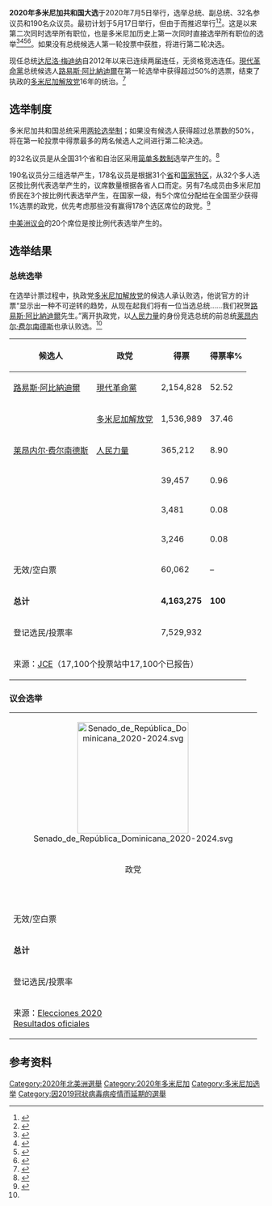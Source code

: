 {{Infobox election
| election_name = 2020年多米尼加大选
| country = Dominican Republic
| type = presidential
| ongoing = 
| previous_election = 2016年多明尼加大選
| previous_year = 2016
| election_date = {{Start date|2020|7|5|df=y}}
| next_election = 2024年多米尼加总统选举
| next_year = 2024

| image1 = [[File:Luis_Abinader.jpg|150x150px]]
| colour1 = 005BAC
| candidate1 = [[路易斯·阿比納迪爾|路易斯·阿比納迪爾]]
| party1 = [[現代革命黨|現代革命黨]]
| running_mate1 = 拉奎尔·佩尼亚
| popular_vote1 = '''2,154,828'''
| percentage1 = '''52.52%'''

| image2 = [[File:Gonzalo_2020_08.jpg|150x150px]]
| colour2 = 870B9C
| candidate2 = {{le|贡萨洛·卡斯提略|Gonzalo Castillo (politician)}}
| party2 = [[多米尼加解放党|多米尼加解放党]]
| running_mate2 = {{le|玛格丽塔·塞德诺·德费尔南德斯|Margarita Cedeño de Fernández|玛格丽塔·塞德}}
| popular_vote2 = 1,536,989
| percentage2 = 37.46%

| map_image = File:Electoral Map of Dominican Republic (2020).svg
| map_caption = 各省选举结果
| title = [[多米尼加共和国总统|总统]]
| before_election = [[达尼洛·梅迪纳|达尼洛·梅迪纳]]
| before_party = [[多米尼加解放党|多米尼加解放党]]
| after_party = [[現代革命黨|現代革命黨]]
| after_election = [[路易斯·阿比納迪爾|路易斯·阿比納迪爾]]
}}
'''2020年多米尼加共和国大选'''于2020年7月5日举行，选举总统、副总统、32名参议员和190名众议员。最初计划于5月17日举行，但由于{{le|2019冠状病毒病多米尼加疫情|COVID-19 pandemic in the Dominican Republic|冠状病毒流行}}而推迟举行<ref>{{cite news|title=Padrón para las elecciones de mayo tendrá un incremento de más de 69 mil electores|url=https://listindiario.com/la-republica/2020/01/14/599965/padron-para-las-elecciones-de-mayo-tendra-un-incremento-de-mas-de-69-mil-electores|date=2020-01-14|accessdate=2020-07-04|publisher=Listin Diario|language=es|archive-date=2020-12-14|archive-url=https://web.archive.org/web/20201214154211/https://listindiario.com/la-republica/2020/01/14/599965/padron-para-las-elecciones-de-mayo-tendra-un-incremento-de-mas-de-69-mil-electores|dead-url=no}}</ref><ref>{{cite news|title=La JCE pospone las elecciones presidenciales y congresuales para el 5 de julio|url=https://www.diariolibre.com/actualidad/politica/la-jce-pospone-las-elecciones-presidenciales-y-congresuales-para-el-5-de-julio-OI18231681|date=2020-04-14|accessdate=2020-07-04|publisher=Diario Libre|language=es|archive-date=2020-12-14|archive-url=https://web.archive.org/web/20201214154252/https://www.diariolibre.com/actualidad/politica/la-jce-pospone-las-elecciones-presidenciales-y-congresuales-para-el-5-de-julio-OI18231681|dead-url=no}}</ref>。这是{{le|1994年多米尼加大选|1994 Dominican Republic general election}}以来第二次同时选举所有职位，也是多米尼加历史上第一次同时直接选举所有职位的选举<ref>{{cite news|title=Elecciones de 2020 son un reto para la JCE|url=http://eldia.com.do/elecciones-de-2020-son-un-reto-para-la-jce/|date=2017-08-02|accessdate=2020-07-04|publisher=El Día|language=es|archive-date=2020-08-15|archive-url=https://web.archive.org/web/20200815055640/https://eldia.com.do/elecciones-de-2020-son-un-reto-para-la-jce/|dead-url=no}}</ref><ref>{{cite news|title=Este será el orden de los partidos en la próxima boleta electoral|url=https://listindiario.com/la-republica/2019/12/10/595237/este-sera-el-orden-de-los-partidos-en-la-proxima-boleta-electoral|date=2019-12-10|accessdate=2020-07-04|publisher=Listin Diario|language=es|archive-date=2020-12-14|archive-url=https://web.archive.org/web/20201214154303/https://listindiario.com/la-republica/2019/12/10/595237/este-sera-el-orden-de-los-partidos-en-la-proxima-boleta-electoral|dead-url=no}}</ref><ref>{{cite news|title=Candidatos presidenciales podrán gastar más de 900 millones durante campaña electoral|url=https://listindiario.com/la-republica/2020/03/17/608995/candidatos-presidenciales-podran-gastar-mas-de-900-millones-durante-campana-electoral|date=2020-03-17|accessdate=2020-07-04|publisher=Listin Diario|language=es|archive-date=2020-12-14|archive-url=https://web.archive.org/web/20201214154245/https://listindiario.com/la-republica/2020/03/17/608995/candidatos-presidenciales-podran-gastar-mas-de-900-millones-durante-campana-electoral|dead-url=no}}</ref><ref>{{cite news|title=La JCE aprueba tres formatos distintos para boletas de mayo|url=https://listindiario.com/la-republica/2020/03/19/609271/la-jce-aprueba-tres-formatos-distintos-para-boletas-de-mayo|date=2020-03-19|accessdate=2020-07-04|publisher=Listin Diario|language=es|archive-date=2020-12-14|archive-url=https://web.archive.org/web/20201214154235/https://listindiario.com/la-republica/2020/03/19/609271/la-jce-aprueba-tres-formatos-distintos-para-boletas-de-mayo|dead-url=no}}</ref>。如果没有总统候选人第一轮投票中获胜，将进行第二轮决选。

现任总统[[达尼洛·梅迪纳|达尼洛·梅迪纳]]自2012年以来已连续两届连任，无资格竞选连任。[[現代革命黨|現代革命黨]]总统候选人[[路易斯·阿比納迪爾|路易斯·阿比納迪爾]]在第一轮选举中获得超过50%的选票，结束了执政的[[多米尼加解放党|多米尼加解放党]]16年的统治。<ref name=newpresident>{{cite news|url=https://news.yahoo.com/dominican-republic-votes-election-postponed-004941501.html|title=Change in Dominican Republic as opposition wins presidency|author=BBC News|language=en|publisher=Yahoo News|date=2020-07-06|accessdate=2020-07-07|archive-date=2020-08-04|archive-url=https://web.archive.org/web/20200804183240/https://news.yahoo.com/dominican-republic-votes-election-postponed-004941501.html|dead-url=no}}</ref>

==选举制度==
多米尼加共和国总统采用[[两轮选举制|两轮选举制]]；如果没有候选人获得超过总票数的50%，将在第一轮投票中得票最多的两名候选人之间进行第二轮决选。

{{le|多米尼加共和国参议院|Senate of the Dominican Republic|参议员}}的32名议员是从全国31个省和自治区采用[[简单多数制|简单多数制]]选举产生的。<ref>{{Cite web|url = http://archive.ipu.org/parline-e/reports/2094_B.htm|title = DOMINICAN REPUBLIC Senado (Senate)|website = IPU|language = en|accessdate = 2020-07-04|archive-date = 2020-08-07|archive-url = https://web.archive.org/web/20200807143447/http://archive.ipu.org/parline-e/reports/2094_B.htm|dead-url = no}}</ref>

{{le|多米尼加共和国众议院|Chamber of Deputies of the Dominican Republic|众议员}}190名议员分三组选举产生，178名议员是根据31个[[多米尼加行政区划|省]]和[[国家特区|国家特区]]，从32个多人选区按比例代表选举产生的，议席数量根据各省人口而定。另有7名成员由多米尼加侨民在3个{{le|海外选区|Overseas constituency}}按比例代表选举产生，在国家一级，有5个席位分配给在全国至少获得1%选票的政党，优先考虑那些没有赢得178个选区席位的政党。<ref>{{Cite web|url = http://archive.ipu.org/parline-e/reports/2093_B.htm|title = DOMINICAN REPUBLIC Cámara de Diputados (Chamber of Deputies)|website = IPU|language = en|accessdate = 2020-07-04|archive-date = 2020-08-07|archive-url = https://web.archive.org/web/20200807143311/http://archive.ipu.org/parline-e/reports/2093_B.htm|dead-url = no}}</ref>

[[中美洲议会|中美洲议会]]的20个席位是按比例代表选举产生的。

==选举结果==
===总统选举===
在选举计票过程中，执政党[[多米尼加解放党|多米尼加解放党]]的候选人{{le|贡萨洛·卡斯提略|Gonzalo Castillo}}承认败选，他说官方的计票“显示出一种不可逆转的趋势，从现在起我们将有一位当选总统……我们祝贺[[路易斯·阿比納迪爾|路易斯·阿比納迪爾]]先生。”离开执政党，以[[人民力量_(多米尼加)|人民力量]]的身份竞选总统的前总统[[莱昂内尔·费尔南德斯|莱昂内尔·费尔南德斯]]也承认败选。<ref name=newpresident/>
{| class=wikitable style=text-align:right
!候选人
!政党
!得票 
!得票率%
|-
|align=left|[[路易斯·阿比納迪爾|路易斯·阿比納迪爾]]||align=left|[[現代革命黨|現代革命黨]]||2,154,828||52.52
|-
|align=left|{{le|贡萨洛·卡斯提略|Gonzalo Castillo (politician)}}|| align="left" |[[多米尼加解放党|多米尼加解放党]]||1,536,989||37.46
|-
|align=left|[[莱昂内尔·费尔南德斯|莱昂内尔·费尔南德斯]]||align=left|[[人民力量_(多米尼加)|人民力量]]||365,212||8.90
|-
|align=left|{{le|吉耶尔莫·莫雷诺·加西亚|Guillermo Moreno García}}||align=left|{{le|国家联盟 (多米尼加)|Country Alliance (Dominican Republic)|国家联盟}}||39,457||0.96
|-
|align=left|{{link-es|伊斯梅尔·雷耶斯·克鲁斯|Ismael Reyes Cruz}}||align=left|{{le|机构民主党|Institutional Democratic Party (Dominican Republic)}}||3,481||0.08
|-
|align=left|{{le|胡安·科恩|Juan Cohen}}||align=left|{{le|国民意志党|National Citizen Will Party}}||3,246||0.08
|-
|align=left colspan=2|无效/空白票||60,062||–
|-
|align=left colspan=2|'''总计'''||'''4,163,275'''||'''100'''
|-
|align=left colspan=2|登记选民/投票率||7,529,932||
|-
|align=left colspan=4|来源：[https://resultados.elecciones2020.do/ JCE]{{Wayback|url=https://resultados.elecciones2020.do/ |date=20201214155408 }}（17,100个投票站中17,100个已报告）
|}

===议会选举===
{|class=wikitable style=text-align:right
|-
|colspan=9 align=center|[[File:Senado_de_República_Dominicana_2020-2024.svg|220px]]
|-
!rowspan=2 colspan=2|政党
!rowspan=2|得票
!rowspan=2|得票率%
!colspan=4|席位
|-
!众议院
!+/–
!参议院
!+/–
|-
| bgcolor=#005BAC  | 
|align=left|[[現代革命黨|現代革命黨]]||2,154,390||52.52|| || ||18||+16
|-
| bgcolor=#870B9C  | 
|align=left|[[多米尼加解放党|多米尼加解放党]]|| 1,521,022 ||37.48|| || ||6||–20 
|-
| bgcolor=#00AB5A  | 
|align=left|[[人民力量_(多米尼加)|人民力量]]||359,751||8.86|| || ||7||New  
|-
| bgcolor=#00ACA1  | 
|align=left|{{le|国家联盟 (多米尼加)|Country Alliance (Dominican Republic)|国家联盟}}||38,847||0.96|| || ||0||=
|-
| bgcolor=#283084  | 
|align=left|{{le|国民意志党|National Citizen Will Party}}||3,440||0.08|| || ||0||New
|-
| bgcolor=#FD8205  | 
|align=left|{{le|机构民主党|Institutional Democratic Party (Dominican Republic)}}||3,211||0.08|| || ||0||=
|-
|align=left colspan=2|无效/空白票||59,890||–||–||–||–||–
|-
|align=left colspan=2|'''总计'''||'''4,118,297 '''||'''100'''||'''–'''||'''–'''||'''–'''||'''–'''
|-
|align=left colspan=2|登记选民/投票率||7,529,932||54.69||–||–||–||–
|-
|align=left colspan=8|来源：[https://elecciones2020.do/ Elecciones 2020]{{Wayback|url=https://elecciones2020.do/ |date=20210115060319 }}<br>[https://resultados.elecciones2020.do/ Resultados oficiales]{{Wayback|url=https://resultados.elecciones2020.do/ |date=20201214155408 }}
|}

==参考资料==
{{reflist}}

{{多米尼加选举}}

[[Category:2020年北美洲選舉|Category:2020年北美洲選舉]]
[[Category:2020年多米尼加|Category:2020年多米尼加]]
[[Category:多米尼加选举|Category:多米尼加选举]]
[[Category:因2019冠狀病毒病疫情而延期的選舉|Category:因2019冠狀病毒病疫情而延期的選舉]]